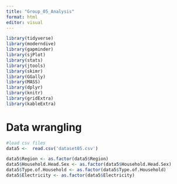 ```yaml
---
title: "Group_05_Analysis"
format: html
editor: visual
---
```


```r
library(tidyverse)
library(moderndive)
library(gapminder)
library(sjPlot)
library(stats)
library(jtools)
library(skimr)
library(GGally)
library(MASS)
library(dplyr)
library(knitr)
library(gridExtra)
library(kableExtra)
```

# Data wrangling

```r
#load csv files
data5 <-  read.csv('dataset05.csv')

data5$Region <- as.factor(data5$Region)
data5$Household.Head.Sex <- as.factor(data5$Household.Head.Sex)
data5$Type.of.Household <- as.factor(data5$Type.of.Household)
data5$Electricity <- as.factor(data5$Electricity)
```
